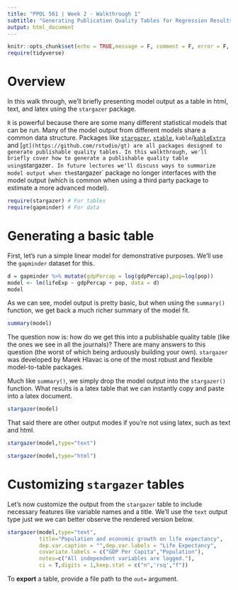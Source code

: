 ```yaml
---
title: "PPOL 561 | Week 2 - Walkthrough 1"
subtitle: "Generating Publication Quality Tables for Regression Results"
output: html_document
---
```


```r
knitr::opts_chunk$set(echo = TRUE,message = F, comment = F, error = F, warning = F)
require(tidyverse)
```


# Overview

In this walk through, we'll briefly presenting model output as a table in html, text, and latex using the `stargazer` package. 

`R` is powerful because there are some many different statistical models that can be run. Many of the model output from different models share a common data structure. Packages like [`stargazer`](https://cran.r-project.org/web/packages/stargazer/vignettes/stargazer.pdf), [`xtable`](https://cran.r-project.org/web/packages/xtable/vignettes/xtableGallery.pdf), `kable`/[`kableExtra`](https://cran.r-project.org/web/packages/kableExtra/vignettes/awesome_table_in_html.html) and [`gt](https://github.com/rstudio/gt) are all packages designed to generate publishable quality tables. In this walkthrough, we'll briefly cover how to generate a publishable quality table using `stargazer`. In future lectures we'll discuss ways to summarize model output when the `stargazer` package no longer interfaces with the model output (which is common when using a third party package to estimate a more advanced model).

```r
require(stargazer) # For tables
require(gapminder) # For data
```


# Generating a basic table

First, let's run a simple linear model for demonstrative purposes. We'll use the `gapminder` dataset for this.
```r
d = gapminder %>% mutate(gdpPercap = log(gdpPercap),pop=log(pop))
model <- lm(lifeExp ~ gdpPercap + pop, data = d)
model
```

As we can see, model output is pretty basic, but when using the `summary()` function, we get back a much richer summary of the model fit. 

```r
summary(model)
```

The question now is: how do we get this into a publishable quality table (like the ones we see in all the journals)? There are many answers to this question (the worst of which being arduously building your own). `stargazer` was developed by Marek Hlavac is one of the most robust and flexible model-to-table packages. 

Much like `summary()`, we simply drop the model output into the `stargazer()` function. What results is a latex table that we can instantly copy and paste into a latex document. 
```r
stargazer(model)
```

That said there are other output modes if you're not using latex, such as text and html. 

```r
stargazer(model,type="text")
```

```r
stargazer(model,type="html")
```

# Customizing `stargazer` tables

Let's now customize the output from the `stargazer` table to include necessary features like variable names and a title. We'll use the `text` output type just we we can better observe the rendered version below. 
```r
stargazer(model,type="text",
          title="Population and economic growth on life expectancy",
          dep.var.caption = "",dep.var.labels = "Life Expectancy",
          covariate.labels = c("GDP Per Capita","Population"),
          notes=c("All independent variables are logged."),
          ci = T,digits = 1,keep.stat = c("n",'rsq',"f"))
```

To **export** a table, provide a file path to the `out=` argument.
